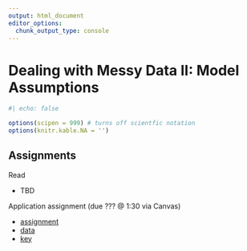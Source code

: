 ```yaml
--- 
output: html_document 
editor_options:  
  chunk_output_type: console
--- 
```

 

# Dealing with Messy Data II: Model Assumptions

```r
#| echo: false

options(scipen = 999) # turns off scientfic notation
options(knitr.kable.NA = '')
```


## Assignments

Read

- TBD 

Application assignment (due ??? @ 1:30 via Canvas)

- [assignment]()
- [data]()
- [key]()

